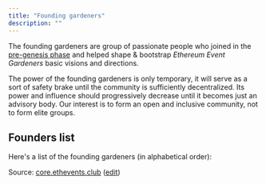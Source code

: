 ```yaml
---
title: "Founding gardeners"
description: ""
---
```


The founding gardeners are group of passionate people who joined in the [pre-genesis phase](/en/bootstrapping) and helped shape & bootstrap *Ethereum Event Gardeners* basic visions and directions.

The power of the founding gardeners is only temporary, it will serve as a sort of safety brake until the community is sufficiently decentralized. Its power and influence should progressively decrease until it becomes just an advisory body. Our interest is to form an open and inclusive community, not to form elite groups.

## Founders list
Here's a list of the founding gardeners (in alphabetical order):

<FoundersList />

Source: [core.ethevents.club](https://core.ethevents.club/) ([edit](https://github.com/ethereumeg/ethereumeg/blob/main/data/founders.yaml))